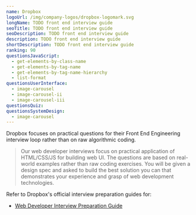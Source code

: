 ```yaml
---
name: Dropbox
logoUrl: /img/company-logos/dropbox-logomark.svg
longName: TODO front end interview guide
seoTitle: TODO front end interview guide
seoDescription: TODO front end interview guide
description: TODO front end interview guide
shortDescription: TODO front end interview guide
ranking: 90
questionsJavaScript:
  - get-elements-by-class-name
  - get-elements-by-tag-name
  - get-elements-by-tag-name-hierarchy
  - list-format
questionsUserInterface:
  - image-carousel
  - image-carousel-ii
  - image-carousel-iii
questionsQuiz:
questionsSystemDesign:
  - image-carousel
---
```


Dropbox focuses on practical questions for their Front End Engineering interview loop rather than on raw algorithmic coding.

> Our web developer interviews focus on practical application of HTML/CSS/JS for building web UI. The questions are based on real-world examples rather than raw coding exercises. You will be given a design spec and asked to build the best solution you can that demonstrates your experience and grasp of web development technologies.

Refer to Dropbox's official interview preparation guides for:

- [Web Developer Interview Preparation Guide](/guides/dropbox-web-developer-guide.pdf)
